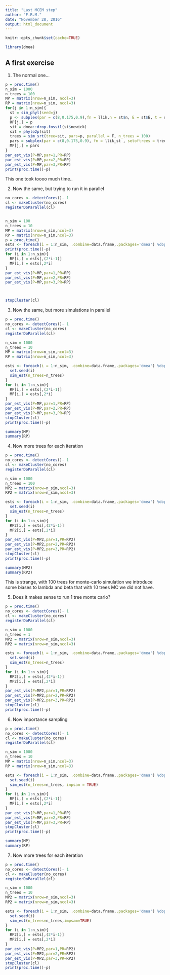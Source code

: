 ```yaml
---
title: "Last MCEM step"
author: "F.R.M."
date: "November 28, 2016"
output: html_document
---
```



```r
knitr::opts_chunk$set(cache=TRUE)
```

```r
library(dmea)

```

## A first exercise

1. The normal one...

```r

p = proc.time()
n_sim = 1000
n_trees = 100
MP = matrix(nrow=n_sim, ncol=3)
RP = matrix(nrow=n_sim, ncol=3)
for(j in 1:n_sim){
  st = sim_phyl(seed=j)
  p <- subplex(par = c(8,0.175,0.9),fn = llik,n = st$n, E = st$E, t = st$t)$par
  RP[j,] = p
  sit = dmea::drop.fossil(st$newick)
  sit = phylo2p(sit)
  trees = sim_srt(tree=sit, pars=p, parallel = F, n_trees = 100)
  pars = subplex(par = c(8,0.175,0.9), fn = llik_st , setoftrees = trees, impsam = FALSE)$par
  MP[j,] = pars
}
par_est_vis(P=MP,par=1,PR=RP)
par_est_vis(P=MP,par=2,PR=RP)
par_est_vis(P=MP,par=3,PR=RP)
print(proc.time()-p)
```
This one took toooo much time..

2. Now the same, but trying to run it in parallel

```r
no_cores <- detectCores()- 1 
cl <- makeCluster(no_cores)
registerDoParallel(cl)


n_sim = 100
n_trees = 10
MP = matrix(nrow=n_sim,ncol=3)
RP = matrix(nrow=n_sim,ncol=3)
p = proc.time()
ests <- foreach(i = 1:n_sim, .combine=data.frame,.packages='dmea') %dopar% sim_est(n_trees=n_trees)
print(proc.time()-p)
for (i in 1:n_sim){
  RP[i,] = ests[,(2*i-1)]
  MP[i,] = ests[,2*i]
}
par_est_vis(P=MP,par=1,PR=RP)
par_est_vis(P=MP,par=2,PR=RP)
par_est_vis(P=MP,par=3,PR=RP)



stopCluster(cl)
```


3. Now the same, but more simulations in parallel


```r
p = proc.time()
no_cores <- detectCores()- 1 
cl <- makeCluster(no_cores)
registerDoParallel(cl)

n_sim = 1000
n_trees = 10
MP = matrix(nrow=n_sim,ncol=3)
RP = matrix(nrow=n_sim,ncol=3)

ests <- foreach(i = 1:n_sim, .combine=data.frame,.packages='dmea') %dopar% {  
  set.seed(i)
  sim_est(n_trees=n_trees)
}
for (i in 1:n_sim){
  RP[i,] = ests[,(2*i-1)]
  MP[i,] = ests[,2*i]
}
par_est_vis(P=MP,par=1,PR=RP)
par_est_vis(P=MP,par=2,PR=RP)
par_est_vis(P=MP,par=3,PR=RP)
stopCluster(cl)
print(proc.time()-p)
```

```r
summary(MP)
summary(RP)
```

4. Now more trees for each iteration 

```r
p = proc.time()
no_cores <- detectCores()- 1 
cl <- makeCluster(no_cores)
registerDoParallel(cl)

n_sim = 1000
n_trees = 100
MP2 = matrix(nrow=n_sim,ncol=3)
RP2 = matrix(nrow=n_sim,ncol=3)

ests <- foreach(i = 1:n_sim, .combine=data.frame,.packages='dmea') %dopar% {  
  set.seed(i)
  sim_est(n_trees=n_trees)
}
for (i in 1:n_sim){
  RP2[i,] = ests[,(2*i-1)]
  MP2[i,] = ests[,2*i]
}
par_est_vis(P=MP2,par=1,PR=RP2)
par_est_vis(P=MP2,par=2,PR=RP2)
par_est_vis(P=MP2,par=3,PR=RP2)
stopCluster(cl)
print(proc.time()-p)
```

```r
summary(MP2)
summary(RP2)
```

This is strange, with 100 trees for monte-carlo simulation we introduce some biases to lambda and beta that with 10 trees MC we did not have. 

5. Does it makes sense to run 1 tree monte carlo?

```r
p = proc.time()
no_cores <- detectCores()- 1 
cl <- makeCluster(no_cores)
registerDoParallel(cl)

n_sim = 1000
n_trees = 1
MP2 = matrix(nrow=n_sim,ncol=3)
RP2 = matrix(nrow=n_sim,ncol=3)

ests <- foreach(i = 1:n_sim, .combine=data.frame,.packages='dmea') %dopar% {  
  set.seed(i)
  sim_est(n_trees=n_trees)
}
for (i in 1:n_sim){
  RP2[i,] = ests[,(2*i-1)]
  MP2[i,] = ests[,2*i]
}
par_est_vis(P=MP2,par=1,PR=RP2)
par_est_vis(P=MP2,par=2,PR=RP2)
par_est_vis(P=MP2,par=3,PR=RP2)
stopCluster(cl)
print(proc.time()-p)
```







6. Now importance sampling


```r
p = proc.time()
no_cores <- detectCores()- 1 
cl <- makeCluster(no_cores)
registerDoParallel(cl)

n_sim = 1000
n_trees = 10
MP = matrix(nrow=n_sim,ncol=3)
RP = matrix(nrow=n_sim,ncol=3)

ests <- foreach(i = 1:n_sim, .combine=data.frame,.packages='dmea') %dopar% {  
  set.seed(i)
  sim_est(n_trees=n_trees, impsam = TRUE)
}
for (i in 1:n_sim){
  RP[i,] = ests[,(2*i-1)]
  MP[i,] = ests[,2*i]
}
par_est_vis(P=MP,par=1,PR=RP)
par_est_vis(P=MP,par=2,PR=RP)
par_est_vis(P=MP,par=3,PR=RP)
stopCluster(cl)
print(proc.time()-p)
```

```r
summary(MP)
summary(RP)
```

7. Now more trees for each iteration 

```r
p = proc.time()
no_cores <- detectCores()- 1 
cl <- makeCluster(no_cores)
registerDoParallel(cl)

n_sim = 1000
n_trees = 10
MP2 = matrix(nrow=n_sim,ncol=3)
RP2 = matrix(nrow=n_sim,ncol=3)

ests <- foreach(i = 1:n_sim, .combine=data.frame,.packages='dmea') %dopar% {  
  set.seed(i)
  sim_est(n_trees=n_trees,impsam=TRUE)
}
for (i in 1:n_sim){
  RP2[i,] = ests[,(2*i-1)]
  MP2[i,] = ests[,2*i]
}
par_est_vis(P=MP2,par=1,PR=RP2)
par_est_vis(P=MP2,par=2,PR=RP2)
par_est_vis(P=MP2,par=3,PR=RP2)
stopCluster(cl)
print(proc.time()-p)
```
